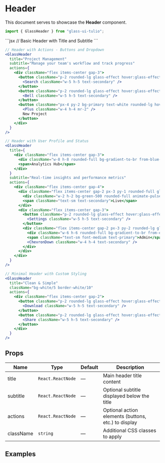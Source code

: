 # Header

This document serves to showcase the **Header** component.

```jsx
import { GlassHeader } from "glass-ui-tulio";
```

<ComponentShowcase>
  ```jsx
  // Basic Header with Title and Subtitle
  <GlassHeader
    title="Dashboard"
    subtitle="Welcome back, John! Here's what's happening with your projects."
  />
  ```

  ```jsx
  // Header with Actions - Buttons and Dropdown
  <GlassHeader
    title="Project Management"
    subtitle="Manage your team's workflow and track progress"
    actions={
      <div className="flex items-center gap-3">
        <button className="p-2 rounded-lg glass-effect hover:glass-effect-hover transition-all">
          <Search className="w-5 h-5 text-secondary" />
        </button>
        <button className="p-2 rounded-lg glass-effect hover:glass-effect-hover transition-all">
          <Bell className="w-5 h-5 text-secondary" />
        </button>
        <button className="px-4 py-2 bg-primary text-white rounded-lg hover:bg-primary-hover transition-colors">
          <Plus className="w-4 h-4 mr-2" />
          New Project
        </button>
      </div>
    }
  />
  ```

  ```jsx
  // Header with User Profile and Status
  <GlassHeader
    title={
      <div className="flex items-center gap-3">
        <div className="w-8 h-8 rounded-full bg-gradient-to-br from-blue-500 to-purple-600"></div>
        <span>Analytics Hub</span>
      </div>
    }
    subtitle="Real-time insights and performance metrics"
    actions={
      <div className="flex items-center gap-4">
        <div className="flex items-center gap-2 px-3 py-1 rounded-full glass-effect">
          <div className="w-2 h-2 bg-green-500 rounded-full animate-pulse"></div>
          <span className="text-sm text-secondary">Live</span>
        </div>
        <div className="flex items-center gap-3">
          <button className="p-2 rounded-lg glass-effect hover:glass-effect-hover transition-all">
            <Settings className="w-5 h-5 text-secondary" />
          </button>
          <div className="flex items-center gap-2 px-3 py-2 rounded-lg glass-effect">
            <div className="w-6 h-6 rounded-full bg-gradient-to-br from-emerald-400 to-cyan-500"></div>
            <span className="text-sm font-medium text-primary">Admin</span>
            <ChevronDown className="w-4 h-4 text-secondary" />
          </div>
        </div>
      </div>
    }
  />
  ```

  ```jsx
  // Minimal Header with Custom Styling
  <GlassHeader
    title="Clean & Simple"
    className="bg-white/5 border-white/10"
    actions={
      <div className="flex items-center gap-2">
        <button className="p-2 rounded-lg glass-effect hover:glass-effect-hover transition-all">
          <Download className="w-5 h-5 text-secondary" />
        </button>
        <button className="p-2 rounded-lg glass-effect hover:glass-effect-hover transition-all">
          <Share className="w-5 h-5 text-secondary" />
        </button>
      </div>
    }
  />
  ```
</ComponentShowcase>

## Props

| Name | Type | Default | Description |
|------|------|---------|-------------|
| title | `React.ReactNode` | — | Main header title content |
| subtitle | `React.ReactNode` | — | Optional subtitle displayed below the title |
| actions | `React.ReactNode` | — | Optional action elements (buttons, etc.) to display |
| className | `string` | — | Additional CSS classes to apply |

## Examples
